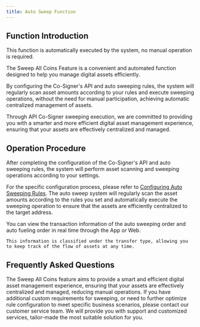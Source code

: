 ```yaml
---
title: Auto Sweep Function 
---
```


##  Function Introduction

<Tip> 
This function is automatically executed by the system, no manual operation is required.
</Tip> 

The Sweep All Coins Feature is a convenient and automated function designed to help you manage digital assets efficiently.

By configuring the Co-Signer's API and auto sweeping rules, the system will regularly scan asset amounts according to your rules and execute sweeping operations, without the need for manual participation, achieving automatic centralized management of assets.

Through API Co-Signer sweeping execution, we are committed to providing you with a smarter and more efficient digital asset management experience, ensuring that your assets are effectively centralized and managed.


##  Operation Procedure

<Steps>
<Step title="Configure API and Auto Sweeping Rules">
   After completing the configuration of the Co-Signer's API and auto sweeping rules, the system will perform asset scanning and sweeping operations according to your settings.
   
   For the specific configuration process, please refer to [Configuring Auto Sweeping Rules](/help-center/manage-mpc/consolidation/co-signer/rules).
</Step>
<Step title="Regularly Sweeping Assets">
    The auto sweep system will regularly scan the asset amounts according to the rules you set and automatically execute the sweeping operation to ensure that the assets are efficiently centralized to the target address.

</Step>
<Step title="View Order Information in Real Time">
    You can view the transaction information of the auto sweeping order and auto fueling order in real time through the App or Web.
    
    This information is classified under the transfer type, allowing you to keep track of the flow of assets at any time.
    


</Step>
</Steps>



##  Frequently Asked Questions
<Accordion title="Why auto sweeping it necessary for your assets?">
The Sweep All Coins feature aims to provide a smart and efficient digital asset management experience, ensuring that your assets are effectively centralized and managed, reducing manual operations.
</Accordion>

<Accordion title="Can Keysecure accommodate specific auto sweeping feature requirements?">
If you have additional custom requirements for sweeping, or need to further optimize rule configuration to meet specific business scenarios, please contact our customer service team. We will provide you with support and customized services, tailor-made the most suitable solution for you.
</Accordion>
